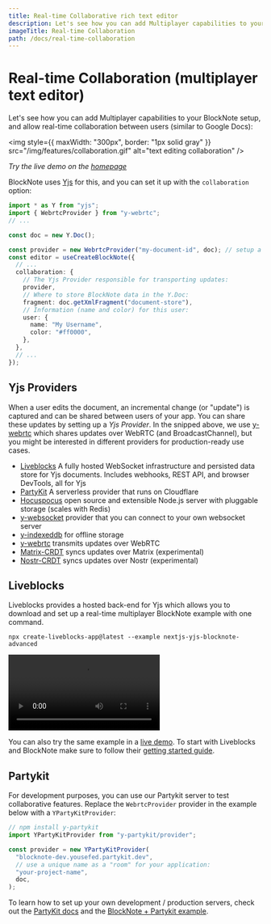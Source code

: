 ```yaml
---
title: Real-time Collaborative rich text editor
description: Let's see how you can add Multiplayer capabilities to your BlockNote setup, and allow real-time collaboration between users (similar to Google Docs)
imageTitle: Real-time Collaboration
path: /docs/real-time-collaboration
---
```


# Real-time Collaboration (multiplayer text editor)

Let's see how you can add Multiplayer capabilities to your BlockNote setup, and allow real-time collaboration between users (similar to Google Docs):

<img
  style={{ maxWidth: "300px", border: "1px solid gray" }}
  src="/img/features/collaboration.gif"
  alt="text editing collaboration"
/>

_Try the live demo on the [homepage](https://www.blocknotejs.org)_

BlockNote uses [Yjs](https://github.com/yjs/yjs) for this, and you can set it up with the `collaboration` option:

```typescript
import * as Y from "yjs";
import { WebrtcProvider } from "y-webrtc";
// ...

const doc = new Y.Doc();

const provider = new WebrtcProvider("my-document-id", doc); // setup a yjs provider (explained below)
const editor = useCreateBlockNote({
  // ...
  collaboration: {
    // The Yjs Provider responsible for transporting updates:
    provider,
    // Where to store BlockNote data in the Y.Doc:
    fragment: doc.getXmlFragment("document-store"),
    // Information (name and color) for this user:
    user: {
      name: "My Username",
      color: "#ff0000",
    },
  },
  // ...
});
```

## Yjs Providers

When a user edits the document, an incremental change (or "update") is captured and can be shared between users of your app. You can share these updates by setting up a _Yjs Provider_. In the snipped above, we use [y-webrtc](https://github.com/yjs/y-webrtc) which shares updates over WebRTC (and BroadcastChannel), but you might be interested in different providers for production-ready use cases.

- [Liveblocks](https://liveblocks.io/yjs) A fully hosted WebSocket infrastructure and persisted data store for Yjs documents. Includes webhooks, REST API, and browser DevTools, all for Yjs
- [PartyKit](https://www.partykit.io/) A serverless provider that runs on Cloudflare
- [Hocuspocus](https://www.hocuspocus.dev/) open source and extensible Node.js server with pluggable storage (scales with Redis)
- [y-websocket](https://github.com/yjs/y-websocket) provider that you can connect to your own websocket server
- [y-indexeddb](https://github.com/yjs/y-indexeddb) for offline storage
- [y-webrtc](https://github.com/yjs/y-webrtc) transmits updates over WebRTC
- [Matrix-CRDT](https://github.com/yousefED/matrix-crdt) syncs updates over Matrix (experimental)
- [Nostr-CRDT](https://github.com/yousefED/nostr-crdt) syncs updates over Nostr (experimental)

## Liveblocks

Liveblocks provides a hosted back-end for Yjs which allows you to download and set up a real-time multiplayer BlockNote example with one command.

```shell
npx create-liveblocks-app@latest --example nextjs-yjs-blocknote-advanced
```

<video
  autoPlay
  loop
  src="/img/screenshots/liveblocks_blocknote_example.mp4"
  aria-label="BlockNote example using Liveblocks Yjs, showing collaboration and DevTools"
/>

You can also try the same example in a [live demo](https://liveblocks.io/examples/collaborative-text-editor-advanced/nextjs-yjs-blocknote-advanced). To start with Liveblocks and BlockNote make sure to follow their [getting started guide](https://liveblocks.io/docs/get-started/yjs-blocknote-react).

## Partykit

For development purposes, you can use our Partykit server to test collaborative features. Replace the `WebrtcProvider` provider in the example below with a `YPartyKitProvider`:

```typescript
// npm install y-partykit
import YPartyKitProvider from "y-partykit/provider";

const provider = new YPartyKitProvider(
  "blocknote-dev.yousefed.partykit.dev",
  // use a unique name as a "room" for your application:
  "your-project-name",
  doc,
);
```

To learn how to set up your own development / production servers, check out the [PartyKit docs](https://github.com/partykit/partykit) and the [BlockNote + Partykit example](https://github.com/partykit/partykit/tree/main/examples/blocknote).

[//]: # "# Live demo"
[//]: #
[//]: # "Below, two editors are connected to each other. Note that anything you type is shared live with other visitors of this webpage, so be friendly ;)"
[//]: #
[//]: # "::: sandbox {template=react-ts}"
[//]: #
[//]: # "```typescript-vue /App.tsx"
[//]: # 'import { BlockNoteEditor } from "@blocknote/core";'
[//]: # 'import { BlockNoteView, useCreateBlockNote } from "@blocknote/react";'
[//]: # 'import YPartyKitProvider from "y-partykit/provider";'
[//]: # 'import * as Y from "yjs";'
[//]: # 'import "@blocknote/react/style.css";'
[//]: #
[//]: # "const doc = new Y.Doc();"
[//]: # "const provider = new YPartyKitProvider("
[//]: # '  "blocknote-dev.yousefed.partykit.dev",'
[//]: # '  // use a unique name as a "room" for your application:'
[//]: # '  "docs-demo",'
[//]: # "  doc"
[//]: # ");"
[//]: #
[//]: # "export default function App() {"
[//]: # "  // Creates a new editor instance."
[//]: # "  const editor: BlockNoteEditor | null = useBlockNote({"
[//]: # "    collaboration: {"
[//]: # "      provider,"
[//]: # '      fragment: doc.getXmlFragment("document-store"),'
[//]: # "      user: {"
[//]: # '        name: "User 1",'
[//]: # '        color: "#ff0000",'
[//]: # "      },"
[//]: # "    },"
[//]: # "  });"
[//]: #
[//]: # "  // Renders the editor instance using a React component."
[//]: # '  return <BlockNoteView editor={editor} theme={"{{ getTheme(isDark) }}"} />;'
[//]: # "}"
[//]: # "```"
[//]: #
[//]: # "```css-vue /styles.css [hidden]"
[//]: # "{{ getStyles(isDark) }}"
[//]: # "```"
[//]: #
[//]: # ":::"
[//]: #
[//]: # "::: sandbox {template=react-ts}"
[//]: #
[//]: # "```typescript-vue /App.tsx"
[//]: # 'import { BlockNoteEditor } from "@blocknote/core";'
[//]: # 'import { BlockNoteView, useCreateBlockNote } from "@blocknote/react";'
[//]: # 'import YPartyKitProvider from "y-partykit/provider";'
[//]: # 'import * as Y from "yjs";'
[//]: # 'import "@blocknote/react/style.css";'
[//]: #
[//]: # "const doc = new Y.Doc();"
[//]: # "const provider = new YPartyKitProvider("
[//]: # '  "blocknote-dev.yousefed.partykit.dev",'
[//]: # '  // use a unique name as a "room" for your application:'
[//]: # '  "docs-demo",'
[//]: # "  doc"
[//]: # ");"
[//]: #
[//]: # "export default function App() {"
[//]: # "  // Creates a new editor instance."
[//]: # "  const editor: BlockNoteEditor | null = useBlockNote({"
[//]: # "    collaboration: {"
[//]: # "      provider,"
[//]: # '      fragment: doc.getXmlFragment("document-store"),'
[//]: # "      user: {"
[//]: # '        name: "User 2",'
[//]: # '        color: "#00ff00",'
[//]: # "      },"
[//]: # "    },"
[//]: # "  });"
[//]: #
[//]: # "  // Renders the editor instance using a React component."
[//]: # '  return <BlockNoteView editor={editor} theme={"{{ getTheme(isDark) }}"} />;'
[//]: # "}"
[//]: # "```"
[//]: #
[//]: # "```css-vue /styles.css [hidden]"
[//]: # "{{ getStyles(isDark) }}"
[//]: # "```"
[//]: #
[//]: # ":::"
